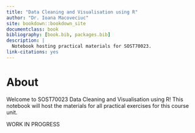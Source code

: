 ```yaml
--- 
title: "Data Cleaning and Visualisation using R"
author: "Dr. Ioana Macoveciuc"
site: bookdown::bookdown_site
documentclass: book
bibliography: [book.bib, packages.bib]
description: |
  Notebook hosting practical materials for SOST70023.
link-citations: yes
---
```


# About {-}

Welcome to SOST70023 Data Cleaning and Visualisation using R! This notebook will host the materials for all practical exercises for this course unit. 

WORK IN PROGRESS
